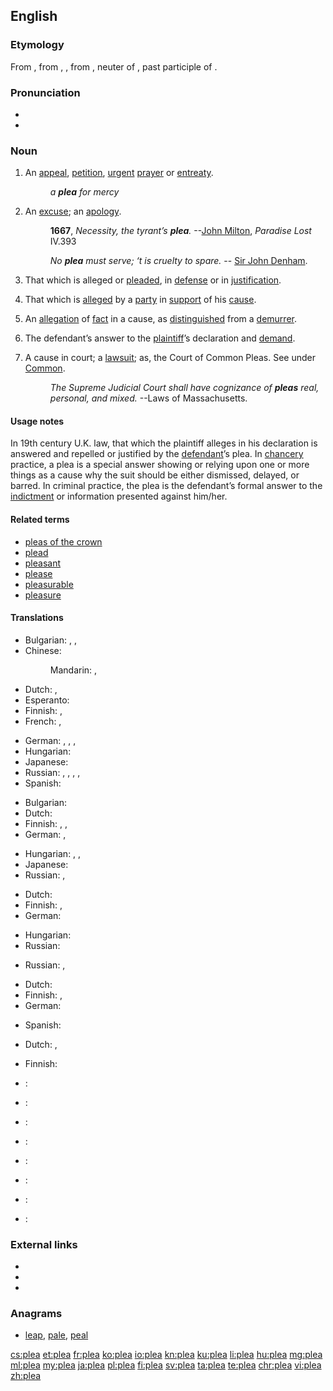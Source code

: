 ==English==

===Etymology===
From {{etyl|enm|en}}, from {{etyl|fro|en}} {{term|lang=fro|plait}}, {{term|lang=fro|plaid}}, from {{etyl|ML.|en}} {{term|lang=la|placitum||a decree, sentece, suit, plea, etc., {{etyl|la|en}} an opinion, determination, prescription, order; literally, that which is pleasing, pleasure}}, neuter of {{term|lang=la|placitus}}, past participle of {{term|lang=la|placere||to please}}.

===Pronunciation===
* {{X-SAMPA|/pli:/}}
* {{rhymes|iː}}

===Noun===
{{en-noun}}

# An [[appeal]], [[petition]], [[urgent]] [[prayer]] or [[entreaty]].
#: ''a '''plea''' for mercy''
# An [[excuse]]; an [[apology]].
#: '''1667''', ''Necessity, the tyrant’s '''plea'''.'' --[[w:John Milton|John Milton]], ''Paradise Lost'' IV.393
#: {{rfdate}} ''No '''plea''' must serve; ‘t is cruelty to spare.'' -- [[w:Sir John Denham|Sir John Denham]].
# That which is alleged or [[plead]]ed, in [[defense]] or in [[justification]].
# {{context|legal|lang=en}} That which is [[allege]]d by a [[party]] in [[support]] of his [[cause]].
# {{context|legal|lang=en}} An [[allegation]] of [[fact]] in a cause, as [[distinguish]]ed from a [[demurrer]].
# {{context|legal|lang=en}} The defendant’s answer to the [[plaintiff]]’s declaration and [[demand]].
# {{context|legal|lang=en}} A cause in court; a [[lawsuit]]; as, the Court of Common Pleas. See under [[Common]].
#: {{rfdate}} ''The Supreme Judicial Court shall have cognizance of '''pleas''' real, personal, and mixed.''      --Laws of Massachusetts.

====Usage notes====
In 19th century U.K. law, that which the plaintiff alleges in his declaration is answered and repelled or justified by the [[defendant]]’s plea. In [[chancery]] practice, a plea is a special answer showing or relying upon one or more things as a cause why the suit should be either dismissed, delayed, or barred. In criminal practice, the plea is the defendant’s formal answer to the [[indictment]] or information presented against him/her.

====Related terms====
* [[pleas of the crown]]
* [[plead]]
* [[pleasant]]
* [[please]]
* [[pleasurable]]
* [[pleasure]]

====Translations====
{{trans-top|appeal, petition, entreaty}}
* Bulgarian: {{t+|bg|апел|m|sc=Cyrl}}, {{t+|bg|петиция|f|sc=Cyrl}}, {{t+|bg|молба|f|sc=Cyrl}}
* Chinese:
*: Mandarin: {{t+|cmn|請求|sc=Hani}}, {{t+|cmn|请求|tr=qǐngqiú|sc=Hani}}
* Dutch: {{t-|nl|pleidooi|n}}, {{t-|nl|smeekbede|f}}
* Esperanto: {{t+|eo|pledo}}
* Finnish: {{t-|fi|vetoomus}}, {{t+|fi|anomus}}
* French: {{t-|fr|supplication|f}}, {{t-|fr|appel|m}}
{{trans-mid}}
* German: {{t-|de|Ersuchen|n}}, {{t-|de|Flehen|n}}, {{t+|de|Bitte|f}}, {{t-|de|Appell|m}}
* Hungarian: {{t+|hu|kérvény}}
* Japanese: {{t-|ja|嘆願|tr=たんがん, tangan|sc=Jpan}}
* Russian: {{t-|ru|про́сьба|f|sc=Cyrl}}, {{t-|ru|мольба́|f|sc=Cyrl}}, {{t-|ru|призы́в|m|sc=Cyrl}} {{qualifier|appeal}}, {{t-|ru|пети́ция|f|sc=Cyrl}} {{qualifier|petition}}, {{t-|ru|проше́ние|n|sc=Cyrl}}
* Spanish: {{t+|es|alegato|m}}
{{trans-bottom}}

{{trans-top|excuse}}
* Bulgarian: {{t+|bg|извинение|n|sc=Cyrl}}
* Dutch: {{t-|nl|pleidooi|n}}
* Finnish: {{t+|fi|selitys}}, {{t+|fi|tekosyy}}, {{t-|fi|puolustelu}}
* German: {{t+|de|Entschuldigung|f}}, {{t+|de|Verteidigung|f}}
{{trans-mid}}
* Hungarian: {{t+|hu|kifogás}}, {{t+|hu|ürügy}}, {{t+|hu|mentség}}
* Japanese: {{t|ja|弁解|tr={{Jpan|[[べんかい]]}}, benkai|sc=Jpan}}
* Russian: {{t-|ru|оправда́ние|n|sc=Cyrl}}, {{t-|ru|предло́г|m|sc=Cyrl}}
{{trans-bottom}}

{{trans-top|that which is presented in defense or justification}}
* Dutch: {{t-|nl|pleidooi|n}}
* Finnish: {{t-|fi|puolustus}}, {{t+|fi|perustelu}}
* German: {{t-|de|Plädoyer|n}}
{{trans-mid}}
* Hungarian: {{t+|hu|védőbeszéd}}
* Russian: {{t-|ru|заявле́ние|n|sc=Cyrl}} {{qualifier|statement, declaration}}
{{trans-bottom}}

{{trans-top|law: that which is alleged by a party in support of his cause}}
{{trans-mid}}
* Russian: {{t-|ru|иск|m|sc=Cyrl}}, {{t-|ru|жа́лоба|f|sc=Cyrl}}
{{trans-bottom}}

{{trans-top|law: allegation of fact in a cause, as distinguished from a demurrer}}
{{trans-mid}}
{{trans-bottom}}

{{trans-top|law: defendant's answer to plaintiff’s declaration}}
* Dutch: {{t-|nl|pleidooi|n}}
* Finnish: {{t+|fi|vastine}}, {{t+|fi|vastaus}}
* German: {{t+|de|Plädoyer|n}}
{{trans-mid}}
* Spanish: {{t+|es|alegato|m}}
{{trans-bottom}}

{{trans-top|law: cause in court}}
* Dutch: {{t+|nl|zaak|f}}, {{t+|nl|rechtszaak|f}}
{{trans-mid}}
* Finnish: {{t-|fi|oikeusjuttu}}
{{trans-bottom}}

{{checktrans-top}}
* {{ttbc|ar}}: {{t|ar|دعوى قضائية|f|tr={{IPAchar|dáʕwa qaɖa’íyya}}|sc=Arab}}
* {{ttbc|fr}}: {{t|fr|supplication|f}}
* {{ttbc|de}}: {{t|de|Plädoyer|n}}
{{trans-mid}}
* {{ttbc|it}}: {{t|it|supplica|f}}
* {{ttbc|ko}}: {{t|ko|간청|tr=gancheong|sc=Kore}}
* {{ttbc|pt}}: {{t|pt|súplica|f}}
* {{ttbc|es}}: {{t|es|súplica|f}}
* {{ttbc|sv}}: {{t|sv|försvar|c}}
{{trans-bottom}}

===External links===
* {{R:Webster 1913}}
* {{R:Century 1911}}
* {{R:OneLook}}

===Anagrams===
* [[leap#English|leap]], [[pale#English|pale]], [[peal#English|peal]]

[[cs:plea]]
[[et:plea]]
[[fr:plea]]
[[ko:plea]]
[[io:plea]]
[[kn:plea]]
[[ku:plea]]
[[li:plea]]
[[hu:plea]]
[[mg:plea]]
[[ml:plea]]
[[my:plea]]
[[ja:plea]]
[[pl:plea]]
[[fi:plea]]
[[sv:plea]]
[[ta:plea]]
[[te:plea]]
[[chr:plea]]
[[vi:plea]]
[[zh:plea]]